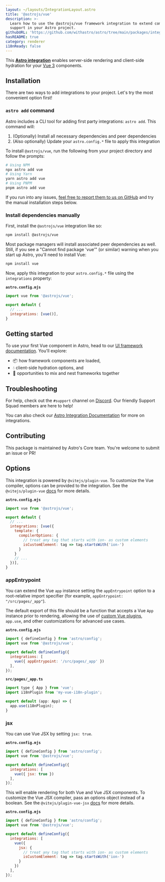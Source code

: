```yaml
---
layout: ~/layouts/IntegrationLayout.astro
title: '@astrojs/vue'
description: >-
  Learn how to use the @astrojs/vue framework integration to extend component
  support in your Astro project.
githubURL: 'https://github.com/withastro/astro/tree/main/packages/integrations/vue/'
hasREADME: true
category: renderer
i18nReady: false
---
```




<DontEditWarning/>

This **[Astro integration][astro-integration]** enables server-side rendering and client-side hydration for your [Vue 3](https://vuejs.org/) components.

## Installation

There are two ways to add integrations to your project. Let's try the most convenient option first!

### `astro add` command

Astro includes a CLI tool for adding first party integrations: `astro add`. This command will:

1.  (Optionally) Install all necessary dependencies and peer dependencies
2.  (Also optionally) Update your `astro.config.*` file to apply this integration

To install `@astrojs/vue`, run the following from your project directory and follow the prompts:

```sh
# Using NPM
npx astro add vue
# Using Yarn
yarn astro add vue
# Using PNPM
pnpm astro add vue
```

If you run into any issues, [feel free to report them to us on GitHub](https://github.com/withastro/astro/issues) and try the manual installation steps below.

### Install dependencies manually

First, install the `@astrojs/vue` integration like so:

```sh
npm install @astrojs/vue
```

Most package managers will install associated peer dependencies as well. Still, if you see a "Cannot find package 'vue'" (or similar) warning when you start up Astro, you'll need to install Vue:

```sh
npm install vue
```

Now, apply this integration to your `astro.config.*` file using the `integrations` property:

**`astro.config.mjs`**

```js
import vue from '@astrojs/vue';

export default {
  // ...
  integrations: [vue()],
}
```

## Getting started

To use your first Vue component in Astro, head to our [UI framework documentation][astro-ui-frameworks]. You'll explore:

*   📦 how framework components are loaded,
*   💧 client-side hydration options, and
*   🤝 opportunities to mix and nest frameworks together

## Troubleshooting

For help, check out the `#support` channel on [Discord](https://astro.build/chat). Our friendly Support Squad members are here to help!

You can also check our [Astro Integration Documentation][astro-integration] for more on integrations.

## Contributing

This package is maintained by Astro's Core team. You're welcome to submit an issue or PR!

[astro-integration]: /en/guides/integrations-guide/

[astro-ui-frameworks]: /en/core-concepts/framework-components/#using-framework-components

## Options

This integration is powered by `@vitejs/plugin-vue`. To customize the Vue compiler, options can be provided to the integration. See the `@vitejs/plugin-vue` [docs](https://github.com/vitejs/vite/tree/main/packages/plugin-vue) for more details.

**`astro.config.mjs`**

```js
import vue from '@astrojs/vue';

export default {
  // ...
  integrations: [vue({
    template: {
      compilerOptions: {
        // treat any tag that starts with ion- as custom elements
        isCustomElement: tag => tag.startsWith('ion-')
      }
    }
    // ...
  })],
}
```

### appEntrypoint

You can extend the Vue `app` instance setting the `appEntrypoint` option to a root-relative import specifier (for example, `appEntrypoint: "/src/pages/_app"`).

The default export of this file should be a function that accepts a Vue `App` instance prior to rendering, allowing the use of [custom Vue plugins](https://vuejs.org/guide/reusability/plugins.html), `app.use`, and other customizations for advanced use cases.

**`astro.config.mjs`**

```js
import { defineConfig } from 'astro/config';
import vue from '@astrojs/vue';

export default defineConfig({
  integrations: [
    vue({ appEntrypoint: '/src/pages/_app' })
  ],
});
```

**`src/pages/_app.ts`**

```js
import type { App } from 'vue';
import i18nPlugin from 'my-vue-i18n-plugin';

export default (app: App) => {
  app.use(i18nPlugin);
}
```

### jsx

You can use Vue JSX by setting `jsx: true`.

**`astro.config.mjs`**

```js
import { defineConfig } from 'astro/config';
import vue from '@astrojs/vue';

export default defineConfig({
  integrations: [
    vue({ jsx: true })
  ],
});
```

This will enable rendering for both Vue and Vue JSX components. To customize the Vue JSX compiler, pass an options object instead of a boolean. See the `@vitejs/plugin-vue-jsx` [docs](https://github.com/vitejs/vite/tree/main/packages/plugin-vue-jsx) for more details.

**`astro.config.mjs`**

```js
import { defineConfig } from 'astro/config';
import vue from '@astrojs/vue';

export default defineConfig({
  integrations: [
    vue({
      jsx: {
        // treat any tag that starts with ion- as custom elements
        isCustomElement: tag => tag.startsWith('ion-')
      }
    })
  ],
});
```
